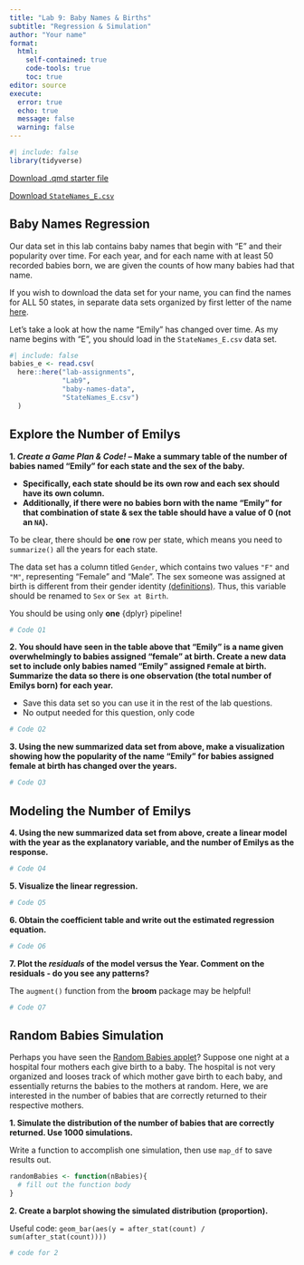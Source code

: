 ```yaml
---
title: "Lab 9: Baby Names & Births"
subtitle: "Regression & Simulation"
author: "Your name"
format: 
  html:
    self-contained: true
    code-tools: true
    toc: true
editor: source
execute: 
  error: true
  echo: true
  message: false
  warning: false
---
```


```r
#| include: false
library(tidyverse)
```

[Download .qmd starter file](Lab9-babies.qmd)

[Download `StateNames_E.csv`](baby-names-data/StateNames_E.csv)


## Baby Names Regression

Our data set in this lab contains baby names that begin with "E" and their popularity over time. For each year, and for each name with at least 50 recorded babies born, we are given the counts of how many babies had that name.

::: callout-note
If you wish to download the data set for your name, you can find the names for ALL 50 states, in separate data sets organized by first letter of the name [here](https://github.com/earobinson95/stat331-calpoly/tree/master/lab-assignments/lab9/baby-names-data).
:::

Let's take a look at how the name "Emily" has changed over time. As my name begins with "E", you should load in the `StateNames_E.csv` data set.

```r
#| include: false
babies_e <- read.csv(
  here::here("lab-assignments",
             "Lab9",
             "baby-names-data",
             "StateNames_E.csv")
  )
```

## Explore the Number of Emilys

**1. _Create a Game Plan & Code!_ -- Make a summary table of the number of babies named "Emily" for each state and the sex of the baby.**

  + **Specifically, each state should be its own row and each sex should have its own column.**
  + **Additionally, if there were no babies born with the name "Emily" for that combination of state & sex the table should have a value of 0 (not an `NA`).** 
  
::: callout-warning 
To be clear, there should be **one** row per state, which means you need to `summarize()` all the years for each state.
:::

::: callout-caution
The data set has a column titled `Gender`, which contains two values `"F"` and `"M"`, representing "Female" and "Male". The sex someone was assigned at birth is different from their gender identity [(definitions)](https://www.plannedparenthood.org/learn/gender-identity/sex-gender-identity). Thus, this variable should be renamed to `Sex` or `Sex at Birth`.

You should be using only **one** {dplyr} pipeline!
:::

<!-- Insert your game plan sketch with markdown code here -->

```r
# Code Q1
```

**2. You should have seen in the table above that "Emily" is a name given overwhelmingly to babies assigned "female" at birth. Create a new data set to include only babies named "Emily" assigned `F`emale at birth. Summarize the data so there is one observation (the total number of Emilys born) for each year.**

::: callout-note
+ Save this data set so you can use it in the rest of the lab questions.
+ No output needed for this question, only code
:::

```r
# Code Q2
```

**3. Using the new summarized data set from above, make a visualization showing how the popularity of the name "Emily" for babies assigned female at birth has changed over the years.**

```r
# Code Q3
```

## Modeling the Number of Emilys

**4. Using the new summarized data set from above, create a linear model with the year as the explanatory variable, and the number of Emilys as the response.**

```r
# Code Q4
```

**5. Visualize the linear regression.**

```r
# Code Q5
```

**6. Obtain the coefficient table and write out the estimated regression equation.**

```r
# Code Q6
```

<!-- Equation for Q6 -->

**7. Plot the _residuals_ of the model versus the Year. Comment on the residuals - do you see any patterns?**

::: callout-tip
The `augment()` function from the **broom** package may be helpful!
:::

```r
# Code Q7
```

## Random Babies Simulation

Perhaps you have seen the [Random Babies applet](https://www.rossmanchance.com/applets/2021/randombabies/RandomBabies.html)? Suppose one night at a hospital four mothers each give birth to a baby. The hospital is not very organized and looses track of which mother gave birth to each baby, and essentially returns the babies to the mothers at random. Here, we are interested in the number of babies that are correctly returned to their respective mothers. 

**1. Simulate the distribution of the number of babies that are correctly returned. Use 1000 simulations.**

::: callout-tip
Write a function to accomplish one simulation, then use `map_df` to save results out.
:::

```r
randomBabies <- function(nBabies){
  # fill out the function body
}

```

**2. Create a barplot showing the simulated distribution (proportion).**

::: callout-tip
Useful code: `geom_bar(aes(y = after_stat(count) / sum(after_stat(count))))`
:::

```r
# code for 2
```
